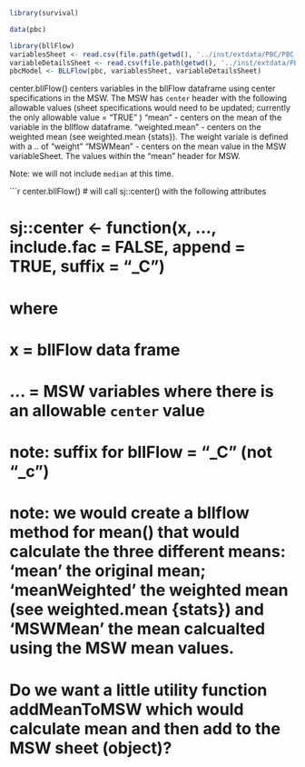 ```r
library(survival)
```

```r
data(pbc)
```

```r
library(bllFlow)
variablesSheet <- read.csv(file.path(getwd(), '../inst/extdata/PBC/PBC - variables.csv'))
variableDetailsSheet <- read.csv(file.path(getwd(), '../inst/extdata/PBC/PBC - variable_details.csv'))
pbcModel <- BLLFlow(pbc, variablesSheet, variableDetailsSheet)
```
center.bllFlow() centers variables in the bllFlow dataframe using center specifications in the MSW.
The MSW has `center` header with the following allowable values (sheet specifications would need to be updated; currently the only allowable value = "TRUE" )
"mean" - centers on the mean of the variable in the bllflow dataframe.
"weighted.mean" - centers on the weighted mean (see weighted.mean {stats}). The weight variale is defined with a .. of "weight"
"MSWMean" - centers on the mean value in the MSW variableSheet. The values within the "mean" header for MSW.

Note: we will not include `median` at this time. 

```r

center.bllFlow() # will call sj::center() with the following attributes

#  sj::center  <- function(x, ..., include.fac = FALSE, append = TRUE, suffix = "_C")
#    where
#  x = bllFlow data frame
#  ... = MSW variables where there is an allowable `center` value
#  note: suffix for bllFlow = "_C" (not "_c")
#  note: we would create a bllflow method for mean() that would calculate the three different means: 'mean' the original mean; 'meanWeighted' the weighted mean (see weighted.mean {stats}) and 'MSWMean' the mean calcualted using the MSW mean values.

# Do we want a little utility function addMeanToMSW which would calculate mean and then add to the MSW sheet (object)?